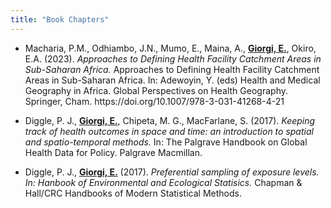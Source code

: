 ```yaml
---
title: "Book Chapters"
---
```


-   Macharia, P.M., Odhiambo, J.N., Mumo, E., Maina, A., **<u>Giorgi, E.</u>**, Okiro, E.A. (2023). *Approaches to Defining Health Facility Catchment Areas in Sub-Saharan Africa.* Approaches to Defining Health Facility Catchment Areas in Sub-Saharan Africa. In: Adewoyin, Y. (eds) Health and Medical Geography in Africa. Global Perspectives on Health Geography. Springer, Cham. https://doi.org/10.1007/978-3-031-41268-4-21

-   Diggle, P. J., **<u>Giorgi, E.</u>**, Chipeta, M. G., MacFarlane, S. (2017). *Keeping track of health outcomes in space and time: an introduction to spatial and spatio-temporal methods.* In: The Palgrave Handbook on Global Health Data for Policy. Palgrave Macmillan.

-   Diggle, P. J., **<u>Giorgi, E.</u>** (2017). *Preferential sampling of exposure levels. In: Hanbook of Environmental and Ecological Statisics.* Chapman & Hall/CRC Handbooks of Modern Statistical Methods.
